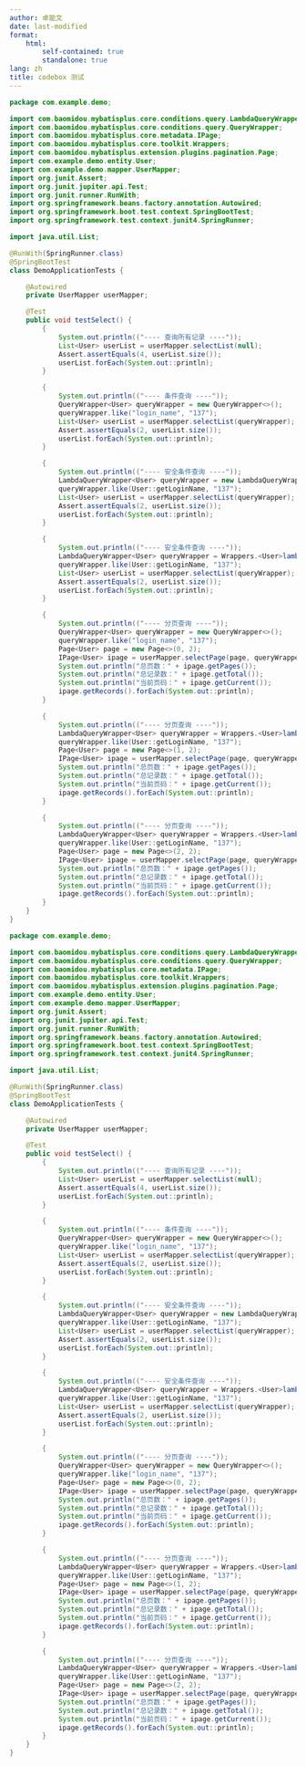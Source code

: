 ```yaml
---
author: 卓能文
date: last-modified
format:
    html:
        self-contained: true
        standalone: true
lang: zh
title: codebox 测试
---
```


```.java
package com.example.demo;

import com.baomidou.mybatisplus.core.conditions.query.LambdaQueryWrapper;
import com.baomidou.mybatisplus.core.conditions.query.QueryWrapper;
import com.baomidou.mybatisplus.core.metadata.IPage;
import com.baomidou.mybatisplus.core.toolkit.Wrappers;
import com.baomidou.mybatisplus.extension.plugins.pagination.Page;
import com.example.demo.entity.User;
import com.example.demo.mapper.UserMapper;
import org.junit.Assert;
import org.junit.jupiter.api.Test;
import org.junit.runner.RunWith;
import org.springframework.beans.factory.annotation.Autowired;
import org.springframework.boot.test.context.SpringBootTest;
import org.springframework.test.context.junit4.SpringRunner;

import java.util.List;

@RunWith(SpringRunner.class)
@SpringBootTest
class DemoApplicationTests {

    @Autowired
    private UserMapper userMapper;

    @Test
    public void testSelect() {
        {
            System.out.println(("---- 查询所有记录 ----"));
            List<User> userList = userMapper.selectList(null);
            Assert.assertEquals(4, userList.size());
            userList.forEach(System.out::println);
        }

        {
            System.out.println(("---- 条件查询 ----"));
            QueryWrapper<User> queryWrapper = new QueryWrapper<>();
            queryWrapper.like("login_name", "137");
            List<User> userList = userMapper.selectList(queryWrapper);
            Assert.assertEquals(2, userList.size());
            userList.forEach(System.out::println);
        }

        {
            System.out.println(("---- 安全条件查询 ----"));
            LambdaQueryWrapper<User> queryWrapper = new LambdaQueryWrapper<>();
            queryWrapper.like(User::getLoginName, "137");
            List<User> userList = userMapper.selectList(queryWrapper);
            Assert.assertEquals(2, userList.size());
            userList.forEach(System.out::println);
        }

        {
            System.out.println(("---- 安全条件查询 ----"));
            LambdaQueryWrapper<User> queryWrapper = Wrappers.<User>lambdaQuery();
            queryWrapper.like(User::getLoginName, "137");
            List<User> userList = userMapper.selectList(queryWrapper);
            Assert.assertEquals(2, userList.size());
            userList.forEach(System.out::println);
        }

        {
            System.out.println(("---- 分页查询 ----"));
            QueryWrapper<User> queryWrapper = new QueryWrapper<>();
            queryWrapper.like("login_name", "137");
            Page<User> page = new Page<>(0, 2);
            IPage<User> ipage = userMapper.selectPage(page, queryWrapper);
            System.out.println("总页数：" + ipage.getPages());
            System.out.println("总记录数：" + ipage.getTotal());
            System.out.println("当前页码：" + ipage.getCurrent());
            ipage.getRecords().forEach(System.out::println);
        }

        {
            System.out.println(("---- 分页查询 ----"));
            LambdaQueryWrapper<User> queryWrapper = Wrappers.<User>lambdaQuery();
            queryWrapper.like(User::getLoginName, "137");
            Page<User> page = new Page<>(1, 2);
            IPage<User> ipage = userMapper.selectPage(page, queryWrapper);
            System.out.println("总页数：" + ipage.getPages());
            System.out.println("总记录数：" + ipage.getTotal());
            System.out.println("当前页码：" + ipage.getCurrent());
            ipage.getRecords().forEach(System.out::println);
        }

        {
            System.out.println(("---- 分页查询 ----"));
            LambdaQueryWrapper<User> queryWrapper = Wrappers.<User>lambdaQuery();
            queryWrapper.like(User::getLoginName, "137");
            Page<User> page = new Page<>(2, 2);
            IPage<User> ipage = userMapper.selectPage(page, queryWrapper);
            System.out.println("总页数：" + ipage.getPages());
            System.out.println("总记录数：" + ipage.getTotal());
            System.out.println("当前页码：" + ipage.getCurrent());
            ipage.getRecords().forEach(System.out::println);
        }
    }
}
```


```.java
package com.example.demo;

import com.baomidou.mybatisplus.core.conditions.query.LambdaQueryWrapper;
import com.baomidou.mybatisplus.core.conditions.query.QueryWrapper;
import com.baomidou.mybatisplus.core.metadata.IPage;
import com.baomidou.mybatisplus.core.toolkit.Wrappers;
import com.baomidou.mybatisplus.extension.plugins.pagination.Page;
import com.example.demo.entity.User;
import com.example.demo.mapper.UserMapper;
import org.junit.Assert;
import org.junit.jupiter.api.Test;
import org.junit.runner.RunWith;
import org.springframework.beans.factory.annotation.Autowired;
import org.springframework.boot.test.context.SpringBootTest;
import org.springframework.test.context.junit4.SpringRunner;

import java.util.List;

@RunWith(SpringRunner.class)
@SpringBootTest
class DemoApplicationTests {

    @Autowired
    private UserMapper userMapper;

    @Test
    public void testSelect() {
        {
            System.out.println(("---- 查询所有记录 ----"));
            List<User> userList = userMapper.selectList(null);
            Assert.assertEquals(4, userList.size());
            userList.forEach(System.out::println);
        }

        {
            System.out.println(("---- 条件查询 ----"));
            QueryWrapper<User> queryWrapper = new QueryWrapper<>();
            queryWrapper.like("login_name", "137");
            List<User> userList = userMapper.selectList(queryWrapper);
            Assert.assertEquals(2, userList.size());
            userList.forEach(System.out::println);
        }

        {
            System.out.println(("---- 安全条件查询 ----"));
            LambdaQueryWrapper<User> queryWrapper = new LambdaQueryWrapper<>();
            queryWrapper.like(User::getLoginName, "137");
            List<User> userList = userMapper.selectList(queryWrapper);
            Assert.assertEquals(2, userList.size());
            userList.forEach(System.out::println);
        }

        {
            System.out.println(("---- 安全条件查询 ----"));
            LambdaQueryWrapper<User> queryWrapper = Wrappers.<User>lambdaQuery();
            queryWrapper.like(User::getLoginName, "137");
            List<User> userList = userMapper.selectList(queryWrapper);
            Assert.assertEquals(2, userList.size());
            userList.forEach(System.out::println);
        }

        {
            System.out.println(("---- 分页查询 ----"));
            QueryWrapper<User> queryWrapper = new QueryWrapper<>();
            queryWrapper.like("login_name", "137");
            Page<User> page = new Page<>(0, 2);
            IPage<User> ipage = userMapper.selectPage(page, queryWrapper);
            System.out.println("总页数：" + ipage.getPages());
            System.out.println("总记录数：" + ipage.getTotal());
            System.out.println("当前页码：" + ipage.getCurrent());
            ipage.getRecords().forEach(System.out::println);
        }

        {
            System.out.println(("---- 分页查询 ----"));
            LambdaQueryWrapper<User> queryWrapper = Wrappers.<User>lambdaQuery();
            queryWrapper.like(User::getLoginName, "137");
            Page<User> page = new Page<>(1, 2);
            IPage<User> ipage = userMapper.selectPage(page, queryWrapper);
            System.out.println("总页数：" + ipage.getPages());
            System.out.println("总记录数：" + ipage.getTotal());
            System.out.println("当前页码：" + ipage.getCurrent());
            ipage.getRecords().forEach(System.out::println);
        }

        {
            System.out.println(("---- 分页查询 ----"));
            LambdaQueryWrapper<User> queryWrapper = Wrappers.<User>lambdaQuery();
            queryWrapper.like(User::getLoginName, "137");
            Page<User> page = new Page<>(2, 2);
            IPage<User> ipage = userMapper.selectPage(page, queryWrapper);
            System.out.println("总页数：" + ipage.getPages());
            System.out.println("总记录数：" + ipage.getTotal());
            System.out.println("当前页码：" + ipage.getCurrent());
            ipage.getRecords().forEach(System.out::println);
        }
    }
}
```